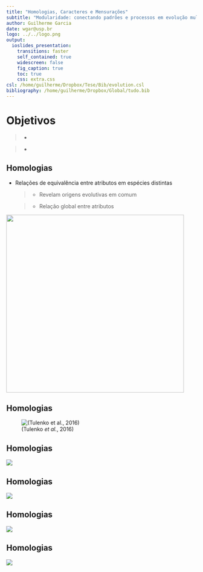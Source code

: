 ```yaml
---
title: "Homologias, Caracteres e Mensurações"
subtitle: "Modularidade: conectando padrões e processos em evolução multivariada"
author: Guilherme Garcia
date: wgar@usp.br
logo: ../../logo.png
output:
  ioslides_presentation:
    transitions: faster
    self_contained: true
    widescreen: false
    fig_caption: true
    toc: true
    css: extra.css
csl: /home/guilherme/Dropbox/Tese/Bib/evolution.csl
bibliography: /home/guilherme/Dropbox/Global/tudo.bib
---	
```


<style>
@import url('https://fonts.googleapis.com/css?family=Crimson+Text|Lora:700|Open+Sans+Condensed:300');

slides > slide:not(.nobackground):after {
    font-family: 'Crimson Text';
}

.forceBreak { 
	-webkit-column-break-after: always; 
	break-after: column; 
}

div.footnotes {
  position: absolute;
  bottom: 0;
  margin-left: 50px;
  margin-bottom: 10px;
  width: 80%;
  font-family: 'Crimson Text';
  font-size: 0.6em;
}

img {
    max-height: 560px;
    max-width: 964px;
}
</style>

<script src="https://ajax.googleapis.com/ajax/libs/jquery/3.1.1/jquery.min.js"></script>

<script type="text/x-mathjax-config">
  MathJax.Hub.Config({ TeX: { extensions: ["color.js"] }});
</script>

<script>
$(document).ready(function() {
  $('slide:not(.backdrop):not(.title-slide)').append('<div class=\"footnotes\">');
  $('footnote').each(function(index) {
    var oldChars = $(this).html();
    var fnNum    = (index+1).toString().sup();
    var newChars = oldChars + fnNum;
    $(this).html(newChars);
   	var content = fnNum + ': ' + $(this).attr('content') + '<br/>';
	var oldContent = $(this).parents('slide').children('div.footnotes').html();
    var newContent = oldContent + content;
    $(this).parents('slide').children('div.footnotes').html(newContent);
  });
});
</script>


# Objetivos {.objs}

> - 

> - 

## Homologias {.columns-2}
* Relações de equivalência entre atributos em espécies distintas

    > + Revelam origens evolutivas em comum

    > + Relação global entre atributos

<p class='forceBreak'> </p>

<div class='centered'>
<img src='../Figuras/../../../Figuras/Homology.jpg' height=470px>
</div>

## Homologias {.centered}
![(Tulenko *et al.*, <footnote content = 'Scientific Reports 6:22720 (doi 10.1038/srep22720)'>2016</footnote>)](../../../Figuras/forelimb_phylo.png)

## Homologias {.centered}
![](../../../Figuras/gpmap_homology_1.png)

## Homologias {.centered}
![](../../../Figuras/gpmap_homology_2.png)

## Homologias {.centered}
![](../../../Figuras/forelimb_phylo.png)

## Homologias {.centered}
![](../../../Figuras/forelimb_phylo_func.png)

